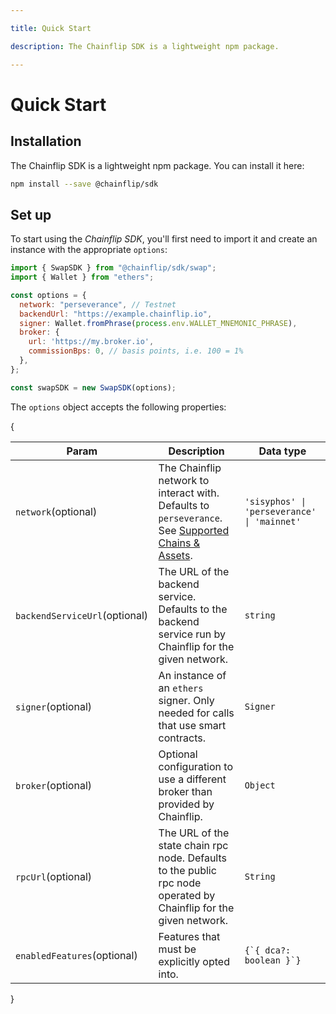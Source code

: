 ```yaml
---

title: Quick Start

description: The Chainflip SDK is a lightweight npm package.

---
```


# Quick Start

## Installation

The Chainflip SDK is a lightweight npm package. You can install it here:

```bash copy
npm install --save @chainflip/sdk
```

## Set up

To start using the _Chainflip SDK_, you'll first need to import it and create an instance with the appropriate `options`:

```javascript
import { SwapSDK } from "@chainflip/sdk/swap";
import { Wallet } from "ethers";

const options = {
  network: "perseverance", // Testnet
  backendUrl: "https://example.chainflip.io",
  signer: Wallet.fromPhrase(process.env.WALLET_MNEMONIC_PHRASE),
  broker: {
    url: 'https://my.broker.io',
    commissionBps: 0, // basis points, i.e. 100 = 1%
  },
};

const swapSDK = new SwapSDK(options);
```

The `options` object accepts the following properties:

{<table>
  <thead>
    <tr>
      <th width="223">Param</th><th width="476">Description</th><th width="244.33333333333331">Data type</th>
    </tr>
  </thead>
  <tbody>
    <tr>
      <td><code>network</code><span class="param-optional-label">(optional)</span></td>
      <td>The Chainflip network to interact with. Defaults to <code>perseverance</code>. See <a href="../../supported-chains-and-assets#chainflip-networks">Supported Chains & Assets</a>.</td>
      <td><code>'sisyphos' | 'perseverance' | 'mainnet'</code></td>
    </tr>
    <tr>
      <td><code>backendServiceUrl</code><span class="param-optional-label">(optional)</span></td>
      <td>The URL of the backend service. Defaults to the backend service run by Chainflip for the given network.</td>
      <td><code>string</code></td>
    </tr>
    <tr>
      <td><code>signer</code><span class="param-optional-label">(optional)</span></td>
      <td>An instance of an <code>ethers</code> signer. Only needed for calls that use smart contracts.</td>
      <td><code>Signer</code></td>
    </tr>
    <tr>
      <td><code>broker</code><span class="param-optional-label">(optional)</span></td>
      <td>Optional configuration to use a different broker than provided by Chainflip.</td>
      <td>
        <code>Object</code>
      </td>
    </tr>
    <tr>
      <td><code>rpcUrl</code><span class="param-optional-label">(optional)</span></td>
      <td>The URL of the state chain rpc node. Defaults to the public rpc node operated by Chainflip for the given network.</td>
      <td>
        <code>String</code>
      </td>
    </tr>
    <tr>
      <td><code>enabledFeatures</code><span class="param-optional-label">(optional)</span></td>
      <td>Features that must be explicitly opted into.</td>
      <td>
        <code>{`{ dca?: boolean }`}</code>
      </td>
    </tr>
  </tbody>
</table>}
